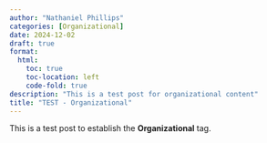 ```yaml
--- 
author: "Nathaniel Phillips" 
categories: [Organizational] 
date: 2024-12-02
draft: true
format:
  html:
    toc: true
    toc-location: left
    code-fold: true
description: "This is a test post for organizational content" 
title: "TEST - Organizational" 
---
```


::: {.callout-note}
This is a test post to establish the **Organizational** tag.
:::
